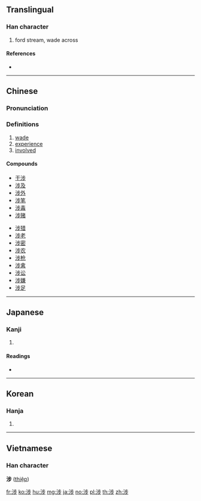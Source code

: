 {{character info/new}}
{{also|渉}}
==Translingual==

===Han character===
{{Han char|rn=85|rad=水|as=07|sn=10|four=31129|canj=EYLH}}

# ford stream, wade across

====References====
* {{Han ref|kx=0626.130|dkj=17530|dj=1028.020|hdz=31621.020|uh=6D89|ud=28041|bh=AF41|bd=44865}}

----

==Chinese==
{{zh-forms}}

===Pronunciation===
{{zh-pron
|m=shè
|c=sip3
|h=pfs=
|md=
|mn=sia̍p
|w=
|mc=y
|oc=y
|cat=
}}

===Definitions===
{{zh-hanzi}}

# [[wade]]
# [[experience]]
# [[involved]]

====Compounds====
{{top2}}
* [[干涉]]
* [[涉及]]
* [[涉外]]
* [[涉笔]]
* [[涉毒]]
* [[涉赌]]
{{mid2}}
* [[涉猎]]
* [[涉老]]
* [[涉密]]
* [[涉农]]
* [[涉枪]]
* [[涉禽]]
* [[涉讼]]
* [[涉嫌]]
* [[涉足]]
{{bottom}}

----

==Japanese==

===Kanji===
{{ja-kanji|grade=|rs=水07}}

# {{defn|lang=ja|sort=水07}}

====Readings====
* {{ja-readings|on=[[しょう]] (shō)|kun=[[わたる]] (wataru), [[かかわる]] (kakawaru)}}

----

==Korean==

===Hanja===
{{ko-hanja|hangeul=섭|eumhun=|rv=seop|mr=sŏp|y=sep}}

# {{defn|lang=ko|sort=水07}}

----

==Vietnamese==

===Han character===
'''涉''' ([[thiệp]])

[[fr:涉]]
[[ko:涉]]
[[hu:涉]]
[[mg:涉]]
[[ja:涉]]
[[no:涉]]
[[pl:涉]]
[[th:涉]]
[[zh:涉]]